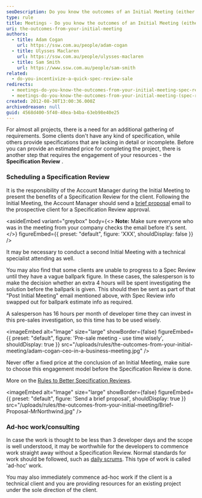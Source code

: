 ```yaml
---
seoDescription: Do you know the outcomes of an Initial Meeting (either Specification Review or Ad Hoc)?
type: rule
title: Meetings - Do you know the outcomes of an Initial Meeting (either Spec Review or Ad Hoc)?
uri: the-outcomes-from-your-initial-meeting
authors:
  - title: Adam Cogan
    url: https://ssw.com.au/people/adam-cogan
  - title: Ulysses Maclaren
    url: https://ssw.com.au/people/ulysses-maclaren
  - title: Sam Smith
    url: https://www.ssw.com.au/people/sam-smith
related:
  - do-you-incentivize-a-quick-spec-review-sale
redirects:
  - meetings-do-you-know-the-outcomes-from-your-initial-meeting-spec-review-or-ad-hoc-work
  - meetings-do-you-know-the-outcomes-from-your-initial-meeting-(spec-review-or-ad-hoc-work)
created: 2012-08-30T13:00:36.000Z
archivedreason: null
guid: 4568d400-5f40-40ea-b4ba-63eb98e40e25
---
```


For almost all projects, there is a need for an additional gathering of requirements. Some clients don't have any kind of specification, while others provide specifications that are lacking in detail or incomplete. Before you can provide an estimated price for completing the project, there is another step that requires the engagement of your resources - the **Specification Review** .
### Scheduling a Specification Review

It is the responsibility of the Account Manager during the Initial Meeting to present the benefits of a Specification Review for the client. Following the Initial Meeting, the Account Manager should send a [brief proposal](/do-you-know-the-difference-between-a-brief-proposal-and-a-specification-review) email to the prospective client for a Specification Review approval.

<asideEmbed
  variant="greybox"
  body={<>
    **Note:** Make sure everyone who was in the meeting from your company checks the email before it's sent.
  </>}
  figureEmbed={{
    preset: "default",
    figure: 'XXX',
    shouldDisplay: false
  }}
/>

It may be necessary to conduct a second Initial Meeting with a technical specialist attending as well.

You may also find that some clients are unable to progress to a Spec Review until they have a vague ballpark figure. In these cases, the salesperson is to make the decision whether an extra 4 hours will be spent investigating the solution before the ballpark is given. This should then be sent as part of that "Post Initial Meeting" email mentioned above, with Spec Review info swapped out for ballpark estimate info as required.

A salesperson has 16 hours per month of developer time they can invest in this pre-sales investigation, so this time has to be used wisely.


<imageEmbed
  alt="Image"
  size="large"
  showBorder={false}
  figureEmbed={{
    preset: "default",
    figure: 'Pre-sale meeting - use time wisely',
    shouldDisplay: true
  }}
  src="/uploads/rules/the-outcomes-from-your-initial-meeting/adam-cogan-ceo-in-a-business-meeting.jpg"
/>

Never offer a fixed price at the conclusion of an Initial Meeting, make sure to choose this engagement model before the Specification Review is done.

More on the [Rules to Better Specification Reviews](/rules-to-better-specification-reviews).


<imageEmbed
  alt="Image"
  size="large"
  showBorder={false}
  figureEmbed={{
    preset: "default",
    figure: 'Send a brief proposal',
    shouldDisplay: true
  }}
  src="/uploads/rules/the-outcomes-from-your-initial-meeting/Brief-Proposal-MrNorthwind.jpg"
/>

### Ad-hoc work/consulting

In case the work is thought to be less than 3 developer days and the scope is well understood, it may be worthwhile for the developers to commence work straight away without a Specification Review. Normal standards for work should be followed, such as [daily scrums](/methodology-do-you-do-daily-scrums-aka-stand-up-meetings). This type of work is called 'ad-hoc' work.

You may also immediately commence ad-hoc work if the client is a technical client and you are providing resources for an existing project under the sole direction of the client.